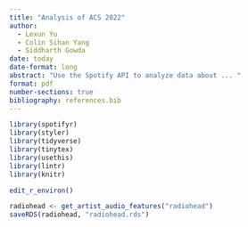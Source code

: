 ```yaml
---
title: "Analysis of ACS 2022"
author: 
  - Lexun Yu
  - Colin Sihan Yang
  - Siddharth Gowda
date: today
date-format: long
abstract: "Use the Spotify API to analyze data about ... "
format: pdf
number-sections: true
bibliography: references.bib
---
```


```r
library(spotifyr)
library(styler)
library(tidyverse)
library(tinytex)
library(usethis)
library(lintr)
library(knitr)
```

```r
edit_r_environ()
```

```r
radiohead <- get_artist_audio_features("radiohead")
saveRDS(radiohead, "radiohead.rds")
```